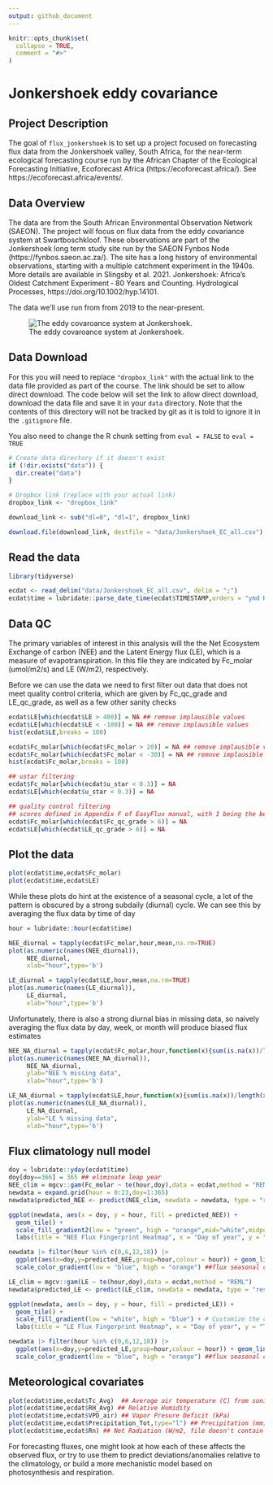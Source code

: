 ```yaml
---
output: github_document
---
```


<!-- README.md is generated from README.Rmd. Please edit that file -->

```r
knitr::opts_chunk$set(
  collapse = TRUE,
  comment = "#>"
)
```

# Jonkershoek eddy covariance

<!-- badges: start -->
<!-- badges: end -->

## Project Description

The goal of `flux_jonkershoek` is to set up a project focused on forecasting flux data from the Jonkershoek valley, South Africa, for the near-term ecological forecasting course run by the African Chapter of the Ecological Forecasting Initiative, Ecoforecast Africa (https://ecoforecast.africa/). See https://ecoforecast.africa/events/.

## Data Overview

The data are from the South African Environmental Observation Network (SAEON). The project will focus on flux data from the eddy covariance system at Swartboschkloof. These observations are part of the Jonkershoek long term study site run by the SAEON Fynbos Node (https://fynbos.saeon.ac.za/). The site has a long history of environmental observations, starting with a multiple catchment experiment in the 1940s. More details are available in Slingsby et al. 2021. Jonkershoek: Africa’s Oldest Catchment Experiment ‐ 80 Years and Counting. Hydrological Processes, https://doi.org/10.1002/hyp.14101.

The data we'll use run from from 2019 to the near-present. 

![The eddy covaroance system at Jonkershoek.](img/jonkershoek_ec.jpg)

## Data Download

For this you will need to replace `"dropbox_link"` with the actual link to the data file provided as part of the course. The link should be set to allow direct download. The code below will set the link to allow direct download, download the data file and save it in your `data` directory. Note that the contents of this directory will not be tracked by git as it is told to ignore it in the `.gitignore` file.

You also need to change the R chunk setting from `eval = FALSE` to `eval = TRUE`

```r
# Create data directory if it doesn't exist
if (!dir.exists("data")) {
  dir.create("data")
}

# Dropbox link (replace with your actual link)
dropbox_link <- "dropbox_link"

download_link <- sub("dl=0", "dl=1", dropbox_link)

download.file(download_link, destfile = "data/Jonkershoek_EC_all.csv")
```

## Read the data

```r
library(tidyverse)

ecdat <- read_delim("data/Jonkershoek_EC_all.csv", delim = ";")
ecdat$time = lubridate::parse_date_time(ecdat$TIMESTAMP,orders = "ymd HM")
```

## Data QC

The primary variables of interest in this analysis will the the Net Ecosystem Exchange of carbon (NEE) and the Latent Energy flux (LE), which is a measure of evapotranspiration. In this file they are indicated by Fc_molar (umol/m2/s) and LE (W/m2), respectively.

Before we can use the data we need to first filter out data that does not meet quality control criteria, which are given by Fc_qc_grade and LE_qc_grade, as well as a few other sanity checks

```r
ecdat$LE[which(ecdat$LE > 400)] = NA ## remove implausible values
ecdat$LE[which(ecdat$LE < -100)] = NA ## remove implausible values
hist(ecdat$LE,breaks = 100)

ecdat$Fc_molar[which(ecdat$Fc_molar > 20)] = NA ## remove implausible values
ecdat$Fc_molar[which(ecdat$Fc_molar < -30)] = NA ## remove implausible values
hist(ecdat$Fc_molar,breaks = 100)

## ustar filtering
ecdat$Fc_molar[which(ecdat$u_star < 0.3)] = NA 
ecdat$LE[which(ecdat$u_star < 0.3)] = NA 

## quality control filtering
## scores defined in Appendix F of EasyFlux manual, with 1 being the best score and 9 being the worst
ecdat$Fc_molar[which(ecdat$Fc_qc_grade > 6)] = NA 
ecdat$LE[which(ecdat$LE_qc_grade > 6)] = NA 
```





## Plot the data

```r
plot(ecdat$time,ecdat$Fc_molar)
plot(ecdat$time,ecdat$LE)
```
While these plots do hint at the existence of a seasonal cycle, a lot of the pattern is obscured by a strong subdaily (diurnal) cycle. We can see this by averaging the flux data by time of day

```r
hour = lubridate::hour(ecdat$time)

NEE_diurnal = tapply(ecdat$Fc_molar,hour,mean,na.rm=TRUE)
plot(as.numeric(names(NEE_diurnal)),
     NEE_diurnal,
     xlab="hour",type='b')

LE_diurnal = tapply(ecdat$LE,hour,mean,na.rm=TRUE)
plot(as.numeric(names(LE_diurnal)),
     LE_diurnal,
     xlab="hour",type='b')
```

Unfortunately, there is also a strong diurnal bias in missing data, so naively averaging the flux data by day, week, or month will produce biased flux estimates

```r
NEE_NA_diurnal = tapply(ecdat$Fc_molar,hour,function(x){sum(is.na(x))/length(x)*100})
plot(as.numeric(names(NEE_NA_diurnal)),
     NEE_NA_diurnal,
     ylab="NEE % missing data",
     xlab="hour",type='b')

LE_NA_diurnal = tapply(ecdat$LE,hour,function(x){sum(is.na(x))/length(x)*100})
plot(as.numeric(names(LE_NA_diurnal)),
     LE_NA_diurnal,
     ylab="LE % missing data",
     xlab="hour",type='b')
```

## Flux climatology null model

```r
doy = lubridate::yday(ecdat$time)
doy[doy==366] = 365 ## eliminate leap year
NEE_clim = mgcv::gam(Fc_molar ~ te(hour,doy),data = ecdat,method = "REML")
newdata = expand.grid(hour = 0:23,doy=1:365)
newdata$predicted_NEE <- predict(NEE_clim, newdata = newdata, type = "response")

ggplot(newdata, aes(x = doy, y = hour, fill = predicted_NEE)) +
  geom_tile() +
  scale_fill_gradient2(low = "green", high = "orange",mid="white",midpoint=0) + # Customize the color scale
  labs(title = "NEE Flux Fingerprint Heatmap", x = "Day of year", y = "Time of day") # Add labels

newdata |> filter(hour %in% c(0,6,12,18)) |> 
  ggplot(aes(x=doy,y=predicted_NEE,group=hour,colour = hour)) + geom_line(linewidth=2) + 
  scale_color_gradient(low = "blue", high = "orange") ##flux seasonal cycle by time of day
```

```r
LE_clim = mgcv::gam(LE ~ te(hour,doy),data = ecdat,method = "REML")
newdata$predicted_LE <- predict(LE_clim, newdata = newdata, type = "response")

ggplot(newdata, aes(x = doy, y = hour, fill = predicted_LE)) +
  geom_tile() +
  scale_fill_gradient(low = "white", high = "blue") + # Customize the color scale
  labs(title = "LE Flux Fingerprint Heatmap", x = "Day of year", y = "Time of day") # Add labels

newdata |> filter(hour %in% c(0,6,12,18)) |> 
  ggplot(aes(x=doy,y=predicted_LE,group=hour,colour = hour)) + geom_line(linewidth=2) + 
  scale_color_gradient(low = "blue", high = "orange") ##flux seasonal cycle by time of day
```

## Meteorological covariates

```r
plot(ecdat$time,ecdat$Tc_Avg)  ## Average air temperature (C) from sonic
plot(ecdat$time,ecdat$RH_Avg) ## Relative Humidity
plot(ecdat$time,ecdat$VPD_air) ## Vapor Presure Deficit (kPa)
plot(ecdat$time,ecdat$Precipitation_Tot,type="l") ## Precipitation (mm)
plot(ecdat$time,ecdat$Rn) ## Net Radiation (W/m2, file doesn't contain downward or PAR)
```
For forecasting fluxes, one might look at how each of these affects the observed flux, or try to use them to predict deviations/anomalies relative to the climatology, or build a more mechanistic model based on photosynthesis and respiration.

